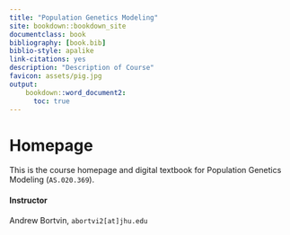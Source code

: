 ```yaml
---
title: "Population Genetics Modeling"
site: bookdown::bookdown_site
documentclass: book
bibliography: [book.bib]
biblio-style: apalike
link-citations: yes
description: "Description of Course"
favicon: assets/pig.jpg
output:
    bookdown::word_document2:
      toc: true
---
```


# Homepage 

This is the course homepage and digital textbook for Population Genetics Modeling (`AS.020.369`).

#### Instructor

Andrew Bortvin, `abortvi2[at]jhu.edu`
